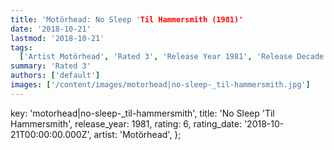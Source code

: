 ```yaml
---
title: 'Motörhead: No Sleep 'Til Hammersmith (1981)'
date: '2018-10-21'
lastmod: '2018-10-21'
tags:
  ['Artist Motörhead', 'Rated 3', 'Release Year 1981', 'Release Decade 1980']
summary: 'Rated 3'
authors: ['default']
images: ['/content/images/motorhead|no-sleep-_til-hammersmith.jpg']
---
```


  key: 'motorhead|no-sleep-_til-hammersmith',
  title: 'No Sleep 'Til Hammersmith',
  release_year: 1981,
  rating: 6,
  rating_date: '2018-10-21T00:00:00.000Z',
  artist: 'Motörhead',
};

<MusicRating data={data} />
